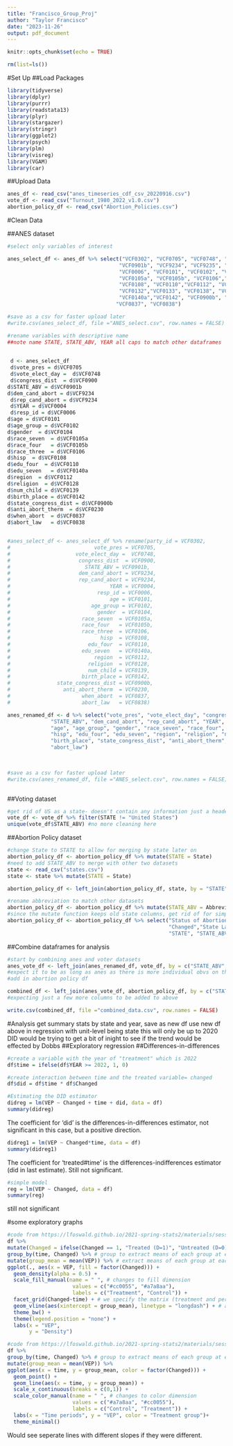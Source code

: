 ```yaml
---
title: "Francisco_Group_Proj"
author: "Taylor Francisco"
date: "2023-11-26"
output: pdf_document
---
```


```r
knitr::opts_chunk$set(echo = TRUE)
```
```r
rm(list=ls())
```


#Set Up
##Load Packages
```r
library(tidyverse)
library(dplyr)
library(purrr)
library(readstata13)
library(plyr)
library(stargazer)
library(stringr)
library(ggplot2)
library(psych)
library(plm)
library(visreg)
library(VGAM)
library(car)
```


##Upload Data
```r
anes_df <- read_csv("anes_timeseries_cdf_csv_20220916.csv")
vote_df <- read_csv("Turnout_1980_2022_v1.0.csv")
abortion_policy_df <- read_csv("Abortion_Policies.csv")
```

#Clean Data

##ANES dataset
```r
#select only variables of interest

anes_select_df <- anes_df %>% select("VCF0302", "VCF0705", "VCF0748", "VCF0900", 
                                    "VCF0901b", "VCF9234", "VCF9235", "VCF0004", 
                                    "VCF0006", "VCF0101", "VCF0102", "VCF0104", 
                                    "VCF0105a", "VCF0105b", "VCF0106","VCF0107",
                                    "VCF0108", "VCF0110","VCF0112", "VCF0128", 
                                    "VCF0132","VCF0133", "VCF0138", "VCF0139", 
                                    "VCF0140a","VCF0142", "VCF0900b", "VCF0230", 
                                   "VCF0837", "VCF0838")

#save as a csv for faster upload later
#write.csv(anes_select_df, file ="ANES_select.csv", row.names = FALSE)

#rename variables with descriptive name
##note name STATE, STATE_ABV, YEAR all caps to match other dataframes

                                            
 d <- anes_select_df     
 d$vote_pres = d$VCF0705
 d$vote_elect_day =  d$VCF0748
 d$congress_dist  = d$VCF0900
d$STATE_ABV = d$VCF0901b 
d$dem_cand_abort = d$VCF9234 
 d$rep_cand_abort = d$VCF9234
 d$YEAR = d$VCF0004
 d$resp_id = d$VCF0006
d$age = d$VCF0101
d$age_group = d$VCF0102
d$gender  = d$VCF0104
d$race_seven  = d$VCF0105a 
d$race_four   = d$VCF0105b 
d$race_three  = d$VCF0106 
d$hisp  = d$VCF0108
d$edu_four  = d$VCF0110
d$edu_seven   = d$VCF0140a 
d$region  = d$VCF0112
d$religion  = d$VCF0128 
d$num_child = d$VCF0139 
d$birth_place = d$VCF0142 
d$state_congress_dist = d$VCF0900b
d$anti_abort_therm  = d$VCF0230
d$when_abort  = d$VCF0837
d$abort_law   = d$VCF0838


#anes_select_df <- anes_select_df %>% rename(party_id = VCF0302,
#                           vote_pres = VCF0705,
#                     vote_elect_day =  VCF0748, 
#                      congress_dist  = VCF0900, 
#                        STATE_ABV = VCF0901b, 
#                      dem_cand_abort = VCF9234, 
#                      rep_cand_abort = VCF9234, 
#                                YEAR = VCF0004, 
#                            resp_id = VCF0006, 
#                                age = VCF0101, 
#                          age_group = VCF0102,
#                            gender  = VCF0104, 
#                       race_seven  = VCF0105a, 
#                       race_four   = VCF0105b, 
#                       race_three  = VCF0106, 
#                             hisp  = VCF0108, 
#                         edu_four  = VCF0110,
#                       edu_seven   = VCF0140a, 
#                           region  = VCF0112, 
#                         religion  = VCF0128, 
#                         num_child = VCF0139, 
#                       birth_place = VCF0142, 
#               state_congress_dist = VCF0900b,
#                 anti_abort_therm  = VCF0230,
#                       when_abort  = VCF0837,
#                       abort_law   = VCF0838)

anes_renamed_df <- d %>% select("vote_pres", "vote_elect_day", "congress_dist",  
              "STATE_ABV", "dem_cand_abort", "rep_cand_abort", "YEAR", "resp_id", 
              "age", "age_group", "gender", "race_seven", "race_four", "race_three",
              "hisp", "edu_four", "edu_seven", "region", "religion", "num_child",
              "birth_place", "state_congress_dist", "anti_abort_therm", "when_abort",
              "abort_law") 
  
 

#save as a csv for faster upload later
#write.csv(anes_renamed_df, file ="ANES_select.csv", row.names = FALSE)



```

##Voting dataset

```r
#get rid of US as a state- doesn't contain any information just a header interspersed with the data
vote_df <- vote_df %>% filter(STATE != "United States")
unique(vote_df$STATE_ABV) #no more cleaning here

```
##Abortion Policy dataset
```r
#change State to STATE to allow for merging by state later on
abortion_policy_df <- abortion_policy_df %>% mutate(STATE = State)
#need to add STATE_ABV to merge with other two datasets
state <- read_csv("states.csv")
state <- state %>% mutate(STATE = State)

abortion_policy_df <- left_join(abortion_policy_df, state, by = "STATE")

#rename abbreviation to match other datasets 
abortion_policy_df <- abortion_policy_df %>% mutate(STATE_ABV = Abbreviation)
#since the mutate function keeps old state columns, get rid of for simplicity
abortion_policy_df <- abortion_policy_df %>% select("Status of Abortion",
                                                    "Changed","State Law",
                                                    "STATE", "STATE_ABV")

```

##Combine dataframes for analysis
```r
#start by combining anes and voter datasets
anes_vote_df <- left_join(anes_renamed_df, vote_df, by = c("STATE_ABV", "YEAR"))
#expect it to be as long as anes as there is more individual obvs on that as vote is just info by state and year
#add in abortion policy df

combined_df <- left_join(anes_vote_df, abortion_policy_df, by = c("STATE_ABV"))
#expecting just a few more columns to be added to above 

write.csv(combined_df, file ="combined_data.csv", row.names = FALSE)
```


#Analysis
get summary stats by state and year, save as new df
use new df above in regression with unit-level being state
this will only be up to 2020
DID would be trying to get a bit of inight to see if the trend would be effected by Dobbs
##Exploratory regression 
##Differences-in-differences 

```r
#create a variable with the year of "treatment" which is 2022
df$time = ifelse(df$YEAR >= 2022, 1, 0)

#create interaction between time and the treated variable= changed 
df$did = df$time * df$Changed

#Estimating the DID estimator
didreg = lm(VEP ~ Changed + time + did, data = df)
summary(didreg)

```
 The coefficient for ‘did’ is the differences-in-differences
estimator, not significant in this case, but a positive direction. 

```r
didreg1 = lm(VEP ~ Changed*time, data = df)
summary(didreg1)
```
The coefficient for ‘treated#time’ is the differences-indifferences estimator 
(did in last estimate). Still not significant. 

```r
#simple model 
reg = lm(VEP ~ Changed, data = df)
summary(reg)
```
still not significant

#some exploratory graphs

```r
#code from https://lfoswald.github.io/2021-spring-stats2/materials/session-8/08-online-tutorial/
df %>%
mutate(Changed = ifelse(Changed == 1, "Treated (D=1)", "Untreated (D=0)")) %>%
group_by(time, Changed) %>% # group to extract means of each group at each time
mutate(group_mean = mean(VEP)) %>% # extract means of each group at each time
ggplot(., aes(x = VEP, fill = factor(Changed))) +
  geom_density(alpha = 0.5) +
  scale_fill_manual(name = " ", # changes to fill dimension
                     values = c("#cc0055", "#a7a8aa"),
                     labels = c("Treatment", "Control")) +
  facet_grid(Changed~time) + # we specify the matrix (treatment and period)
  geom_vline(aes(xintercept = group_mean), linetype = "longdash") + # add vertical line with the mean
  theme_bw() +
  theme(legend.position = "none") +
  labs(x = "VEP",
       y = "Density")
```
```r
#code from https://lfoswald.github.io/2021-spring-stats2/materials/session-8/08-online-tutorial/
df %>%
group_by(time, Changed) %>% # group to extract means of each group at each time
mutate(group_mean = mean(VEP)) %>%
ggplot(aes(x = time, y = group_mean, color = factor(Changed))) +
  geom_point() +
  geom_line(aes(x = time, y = group_mean)) +
  scale_x_continuous(breaks = c(0,1)) +
  scale_color_manual(name = " ", # changes to color dimension
                     values = c("#a7a8aa", "#cc0055"),
                     labels = c("Control", "Treatment")) +
  labs(x = "Time periods", y = "VEP", color = "Treatment group")+
  theme_minimal() 
```
Would see seperate lines with different slopes if they were different. 

